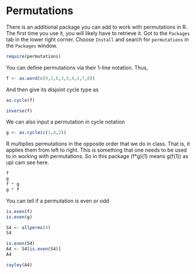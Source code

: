 # Permutations

There is an additional package you can add to work with permutations in R. The first time you use it, you will likely have to retrieve it. Got to the `Packages` tab in the lower right corner. Choose `Install` and search for `permutations` in the `Packages` window.
```r
require(permutations)
```

You can define permutations via their 1-line notation. Thus,
```r
f <- as.word(c(9,2,6,3,5,4,1,7,8))
```
And then give its disjoint cycle type as
```r
as.cycle(f)
```
```r
inverse(f)
```

We can also input a permutation in cycle notation

```r
g <- as.cycle(c(1,4,2))
```

R multiplies permutations in the opposite order that we do in class. That is, it applies them from left to right. This is something that one needs to be used to in working with permutations. So in this package (f*g)(1) means g(f(1)) as upi cam see here. 
```r
f
g
f * g
g * f
```
You can tell if a permutation is even or odd
```r
is.even(f)
is.even(g)
```

```r
S4 <- allperms(4)
S4
```

```r
is.even(S4)
A4 <- S4[is.even(S4)]
A4
```
```r
cayley(A4)
```


